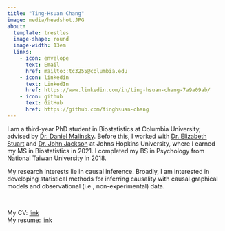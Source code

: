 ```yaml
---
title: "Ting-Hsuan Chang"
image: media/headshot.JPG
about:
  template: trestles
  image-shape: round
  image-width: 13em
  links:
    - icon: envelope
      text: Email
      href: mailto::tc3255@columbia.edu
    - icon: linkedin
      text: LinkedIn
      href: https://www.linkedin.com/in/ting-hsuan-chang-7a9a09ab/ 
    - icon: github
      text: GitHub
      href: https://github.com/tinghsuan-chang
---
```



I am a third-year PhD student in Biostatistics at Columbia University, advised by [Dr. Daniel Malinsky](http://www.dmalinsky.com/). Before this, I worked with [Dr. Elizabeth Stuart](https://www.elizabethstuart.org/) and [Dr. John Jackson](https://publichealth.jhu.edu/faculty/3410/john-w-jackson) at Johns Hopkins University, where I earned my MS in Biostatistics in 2021. I completed my BS in Psychology from National Taiwan University in 2018.   

My research interests lie in causal inference. Broadly, I am interested in developing statistical methods for inferring causality with causal graphical models and observational (i.e., non-experimental) data.

<br/>

My CV: [link](media/cv_oct2024.pdf)  
My resume: [link](media/resume_oct2024.pdf)

